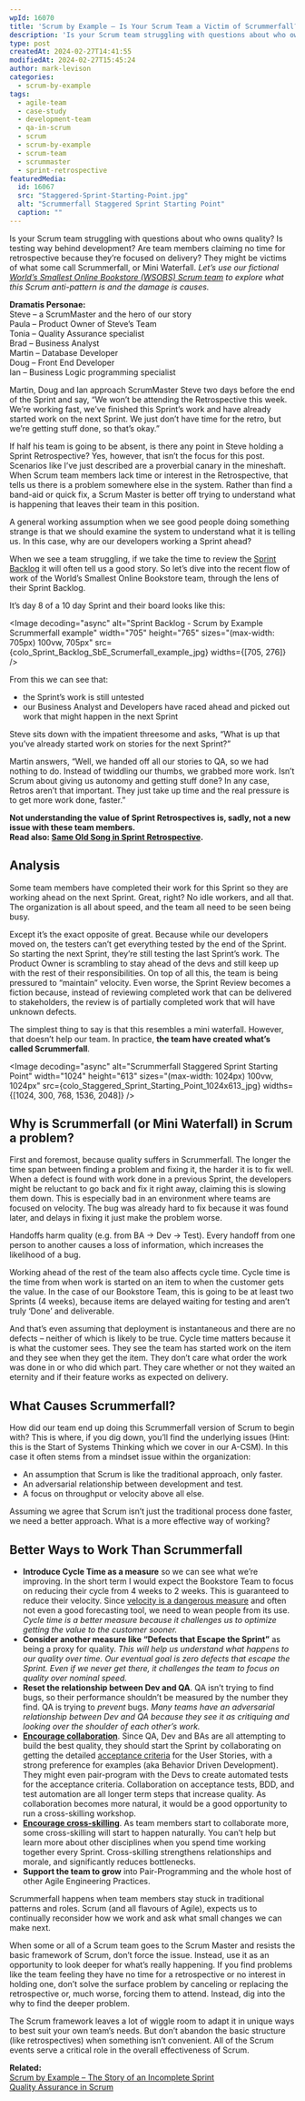 ```yaml
---
wpId: 16070
title: 'Scrum by Example – Is Your Scrum Team a Victim of Scrummerfall?'
description: 'Is your Scrum team struggling with questions about who owns quality? Is testing way behind development? Are team members claiming no time for retrospective because they''re focused on delivery? They might be victims of what some call Scrummerfall, or Mini Waterfall. Let''s use our fictional World''s Smallest Online Bookstore (WSOBS) Scrum team to explore what ...'
type: post
createdAt: 2024-02-27T14:41:55
modifiedAt: 2024-02-27T15:45:24
author: mark-levison
categories:
  - scrum-by-example
tags:
  - agile-team
  - case-study
  - development-team
  - qa-in-scrum
  - scrum
  - scrum-by-example
  - scrum-team
  - scrummaster
  - sprint-retrospective
featuredMedia:
  id: 16067
  src: "Staggered-Sprint-Starting-Point.jpg"
  alt: "Scrummerfall Staggered Sprint Starting Point"
  caption: ""
---
```





Is your Scrum team struggling with questions about who owns quality? Is testing way behind development? Are team members claiming no time for retrospective because they’re focused on delivery? They might be victims of what some call Scrummerfall, or Mini Waterfall. _Let’s use our fictional [World’s Smallest Online Bookstore (WSOBS) Scrum team](/blog/scrum-by-example.html) to explore what this Scrum anti-pattern is and the damage is causes._

**Dramatis Personae:**  
Steve – a ScrumMaster and the hero of our story  
Paula – Product Owner of Steve’s Team  
Tonia – Quality Assurance specialist  
Brad – Business Analyst  
Martin – Database Developer  
Doug – Front End Developer  
Ian – Business Logic programming specialist

Martin, Doug and Ian approach ScrumMaster Steve two days before the end of the Sprint and say, “We won’t be attending the Retrospective this week. We’re working fast, we’ve finished this Sprint’s work and have already started work on the next Sprint. We just don’t have time for the retro, but we’re getting stuff done, so that’s okay.”

If half his team is going to be absent, is there any point in Steve holding a Sprint Retrospective? Yes, however, that isn’t the focus for this post. Scenarios like I’ve just described are a proverbial canary in the mineshaft. When Scrum team members lack time or interest in the Retrospective, that tells us there is a problem somewhere else in the system. Rather than find a band-aid or quick fix, a Scrum Master is better off trying to understand what is happening that leaves their team in this position.

A general working assumption when we see good people doing something strange is that we should examine the system to understand what it is telling us. In this case, why are our developers working a Sprint ahead?

When we see a team struggling, if we take the time to review the [Sprint Backlog](/blog/the-humble-sprint-backlog.html) it will often tell us a good story. So let’s dive into the recent flow of work of the World’s Smallest Online Bookstore team, through the lens of their Sprint Backlog.

It’s day 8 of a 10 day Sprint and their board looks like this:

<Image decoding="async" alt="Sprint Backlog - Scrum by Example Scrummerfall example" width="705" height="765" sizes="(max-width: 705px) 100vw, 705px" src={colo_Sprint_Backlog_SbE_Scrumerfall_example_jpg} widths={[705, 276]} />

From this we can see that:

*   the Sprint’s work is still untested
*   our Business Analyst and Developers have raced ahead and picked out work that might happen in the next Sprint

Steve sits down with the impatient threesome and asks, “What is up that you’ve already started work on stories for the next Sprint?”

Martin answers, “Well, we handed off all our stories to QA, so we had nothing to do. Instead of twiddling our thumbs, we grabbed more work. Isn’t Scrum about giving us autonomy and getting stuff done? In any case, Retros aren’t that important. They just take up time and the real pressure is to get more work done, faster.”

**Not understanding the value of Sprint Retrospectives is, sadly, not a new issue with these team members.  
Read also: [Same Old Song in Sprint Retrospective](/blog/same-old-song-in-sprint-retrospective.html).**

## Analysis

Some team members have completed their work for this Sprint so they are working ahead on the next Sprint. Great, right? No idle workers, and all that. The organization is all about speed, and the team all need to be seen being busy.

Except it’s the exact opposite of great. Because while our developers moved on, the testers can’t get everything tested by the end of the Sprint. So starting the next Sprint, they’re still testing the last Sprint’s work. The Product Owner is scrambling to stay ahead of the devs and still keep up with the rest of their responsibilities. On top of all this, the team is being pressured to “maintain” velocity. Even worse, the Sprint Review becomes a fiction because, instead of reviewing completed work that can be delivered to stakeholders, the review is of partially completed work that will have unknown defects.

The simplest thing to say is that this resembles a mini waterfall. However, that doesn’t help our team. In practice, **the team have created what’s called Scrummerfall**.

<Image decoding="async" alt="Scrummerfall Staggered Sprint Starting Point" width="1024" height="613" sizes="(max-width: 1024px) 100vw, 1024px" src={colo_Staggered_Sprint_Starting_Point_1024x613_jpg} widths={[1024, 300, 768, 1536, 2048]} />

## Why is Scrummerfall (or Mini Waterfall) in Scrum a problem?

First and foremost, because quality suffers in Scrummerfall. The longer the time span between finding a problem and fixing it, the harder it is to fix well. When a defect is found with work done in a previous Sprint, the developers might be reluctant to go back and fix it right away, claiming this is slowing them down. This is especially bad in an environment where teams are focused on velocity. The bug was already hard to fix because it was found later, and delays in fixing it just make the problem worse.

Handoffs harm quality (e.g. from BA -> Dev -> Test). Every handoff from one person to another causes a loss of information, which increases the likelihood of a bug.

Working ahead of the rest of the team also affects cycle time. Cycle time is the time from when work is started on an item to when the customer gets the value. In the case of our Bookstore Team, this is going to be at least two Sprints (4 weeks), because items are delayed waiting for testing and aren’t truly ‘Done’ and deliverable.

And that’s even assuming that deployment is instantaneous and there are no defects – neither of which is likely to be true. Cycle time matters because it is what the customer sees. They see the team has started work on the item and they see when they get the item. They don’t care what order the work was done in or who did which part. They care whether or not they waited an eternity and if their feature works as expected on delivery.

## What Causes Scrummerfall?

How did our team end up doing this Scrummerfall version of Scrum to begin with? This is where, if you dig down, you’ll find the underlying issues (Hint: this is the Start of Systems Thinking which we cover in our A-CSM). In this case it often stems from a mindset issue within the organization:

*   An assumption that Scrum is like the traditional approach, only faster.
*   An adversarial relationship between development and test.
*   A focus on throughput or velocity above all else.

Assuming we agree that Scrum isn’t just the traditional process done faster, we need a better approach. What is a more effective way of working?

## Better Ways to Work Than Scrummerfall

*   **Introduce Cycle Time as a measure** so we can see what we’re improving. In the short term I would expect the Bookstore Team to focus on reducing their cycle from 4 weeks to 2 weeks. This is guaranteed to reduce their velocity. Since [velocity is a dangerous measure](/blog/measurement-for-scrum-what-are-appropriate-measures.html) and often not even a good forecasting tool, we need to wean people from its use. _Cycle time is a better measure because it challenges us to optimize getting the value to the customer sooner._
*   **Consider another measure like “Defects that Escape the Sprint”** as being a proxy for quality. _This will help us understand what happens to our quality over time. Our eventual goal is zero defects that escape the Sprint. Even if we never get there, it challenges the team to focus on quality over nominal speed._
*   **Reset the relationship between Dev and QA**. QA isn’t trying to find bugs, so their performance shouldn’t be measured by the number they find. QA is trying to _prevent_ bugs. _Many teams have an adversarial relationship between Dev and QA because they see it as critiquing and looking over the shoulder of each other’s work._
*   [**Encourage collaboration**](/blog/collaboration-over-work-in-isolation.html). Since QA, Dev and BAs are all attempting to build the best quality, they should start the Sprint by collaborating on getting the detailed [acceptance criteria](/blog/scrummaster-tales-team-collaborate-acceptance-criteria.html) for the User Stories, with a strong preference for examples (aka Behavior Driven Development). They might even pair-program with the Devs to create automated tests for the acceptance criteria. Collaboration on acceptance tests, BDD, and test automation are all longer term steps that increase quality. As collaboration becomes more natural, it would be a good opportunity to run a cross-skilling workshop.
*   **[Encourage cross-skilling](/blog/how-to-cross-skill-and-grow-t-shaped-team-members.html)**. As team members start to collaborate more, some cross-skilling will start to happen naturally. You can’t help but learn more about other disciplines when you spend time working together every Sprint. Cross-skilling strengthens relationships and morale, and significantly reduces bottlenecks.
*   **Support the team to grow** into Pair-Programming and the whole host of other Agile Engineering Practices.

Scrummerfall happens when team members stay stuck in traditional patterns and roles. Scrum (and all flavours of Agile), expects us to continually reconsider how we work and ask what small changes we can make next.

When some or all of a Scrum team goes to the Scrum Master and resists the basic framework of Scrum, don’t force the issue. Instead, use it as an opportunity to look deeper for what’s really happening. If you find problems like the team feeling they have no time for a retrospective or no interest in holding one, don’t solve the surface problem by canceling or replacing the retrospective or, much worse, forcing them to attend. Instead, dig into the why to find the deeper problem.

The Scrum framework leaves a lot of wiggle room to adapt it in unique ways to best suit your own team’s needs. But don’t abandon the basic structure (like retrospectives) when something isn’t convenient. All of the Scrum events serve a critical role in the overall effectiveness of Scrum.

**Related:**  
[Scrum by Example – The Story of an Incomplete Sprint](/blog/scrum-by-example-the-story-of-an-incomplete-sprint.html)  
[Quality Assurance in Scrum](/glossary/quality-assurance-in-scrum)